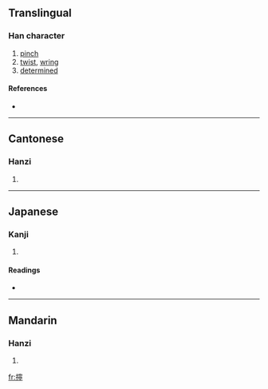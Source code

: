 {{also|拧}}
==Translingual==

===Han character===
{{Han char|rn=64|rad=手|as=14|sn=17|four=5302<sub>1</sub>|canj=手十心弓 (QJPN)}}

# [[pinch]]
# [[twist]], [[wring]]
# [[determined]]

====References====
* {{Han ref|kx=0460.300|dkj=12883|dj=0810.050|hdz=31977.040|uh=64F0|ud=25840|bh=C0BE|bd=49342}}

----

==Cantonese==

===Hanzi===
{{yue-hanzi|jyut=|y=ning4, ning6|sim=拧}}

# {{defn|Cantonese}}

----

==Japanese==

===Kanji===
{{ja-kanji|grade=|rs=手14}}

# {{defn|Japanese}}

====Readings====
* {{ja-readings|on=[[どう]] (dō), [[にょう]] (nyō)|kun=[[みだれる]] (midareru)}}

----

==Mandarin==

===Hanzi===
{{cmn-hanzi|sim=拧|pin=[[níng]] ([[ning2]])|wg=ning<sup>2</sup>}}

# {{defn|Mandarin}}

[[fr:擰]]